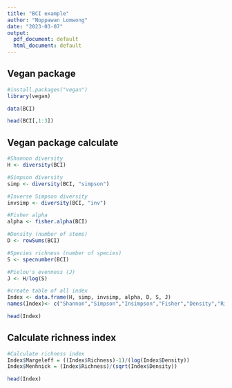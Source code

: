 ---
title: "BCI example"
author: "Noppawan Lomwong"
date: "2023-03-07"
output:
  pdf_document: default
  html_document: default
---

## Vegan package
```{r}
#install.packages("vegan")
library(vegan)

data(BCI)

head(BCI[,1:3])
```

## Vegan package calculate
```{r}
#Shannon diversity
H <- diversity(BCI)

#Simpson diversity
simp <- diversity(BCI, "simpson")

#Inverse Simpson diversity
invsimp <- diversity(BCI, "inv")

#Fisher alpha
alpha <- fisher.alpha(BCI)

#Density (number of stems)
D <- rowSums(BCI)

#Species richness (number of species)
S <- specnumber(BCI) 

#Pielou's evenness (J)
J <- H/log(S)

#create table of all index 
Index <- data.frame(H, simp, invsimp, alpha, D, S, J)
names(Index)<- c("Shannon","Simpson","Insimpson","Fisher","Density","Richness","Evenness")

head(Index)
```

## Calculate richness index
```{r}
#Calculate richness index
Index$Margeleff = ((Index$Richness)-1)/(log(Index$Density))
Index$Menhnick = (Index$Richness)/(sqrt(Index$Density))

head(Index)
```